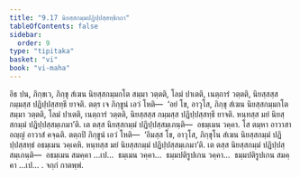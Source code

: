 ```yaml
---
title: "9.17 นิยสฺสกมฺมปฏิปฺปสฺสทฺธิกถา"
tableOfContents: false
sidebar:
  order: 9
type: "tipitaka"
basket: "vi"
book: "vi-maha"
---
```



<DynamicBreadcrumb />

<Division number="423" book="vi-maha">

<Paragraph number="1863" book="vi-maha">
อิธ ปน, ภิกฺขเว, ภิกฺขุ สํเฆน นิยสฺสกมฺมกโต สมฺมา วตฺตติ, โลมํ ปาเตติ, เนตฺถารํ วตฺตติ, นิยสฺสสฺส กมฺมสฺส ปฏิปฺปสฺสทฺธึ ยาจติ. ตตฺร เจ ภิกฺขูนํ เอวํ โหติ—  ‘อยํ โข, อาวุโส, ภิกฺขุ สํเฆน นิยสฺสกมฺมกโต สมฺมา วตฺตติ, โลมํ ปาเตติ, เนตฺถารํ วตฺตติ, นิยสฺสสฺส กมฺมสฺส ปฏิปฺปสฺสทฺธึ ยาจติ. หนฺทสฺส มยํ นิยสฺสกมฺมํ ปฏิปฺปสฺสมฺเภมา’ติ. เต ตสฺส นิยสฺสกมฺมํ ปฏิปฺปสฺสมฺเภนฺติ—  อธมฺเมน วคฺคา. โส ตมฺหา อาวาสา อญฺญํ อาวาสํ คจฺฉติ. ตตฺถปิ ภิกฺขูนํ เอวํ โหติ—  ‘อิมสฺส โข, อาวุโส, ภิกฺขุโน สํเฆน นิยสฺสกมฺมํ ปฏิปฺปสฺสทฺธํ อธมฺเมน วคฺเคหิ. หนฺทสฺส มยํ นิยสฺสกมฺมํ ปฏิปฺปสฺสมฺเภมา’ติ. เต ตสฺส นิยสฺสกมฺมํ ปฏิปฺปสฺสมฺเภนฺติ—  อธมฺเมน สมคฺคา …เป…  ธมฺเมน วคฺคา…  ธมฺมปติรูปเกน วคฺคา…  ธมฺมปติรูปเกน สมคฺคา …เป… .

</Paragraph>
</Division>

<Paragraph number="1864" type="center" book="vi-maha">
จกฺกํ กาตพฺพํ.
</Paragraph>
